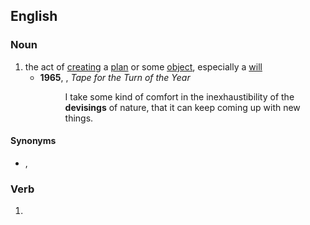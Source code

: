 ==English==

===Noun===
{{en-noun|~}}

# the act of [[creating]] a [[plan]] or some [[object]], especially a [[will]]
#* '''1965''', {{w|A. R. Ammons}}, ''Tape for the Turn of the Year''
#*: I take some kind of comfort in the inexhaustibility of the '''devisings''' of nature, that it can keep coming up with new things.

====Synonyms====
* {{l|en|fashioning}}, {{l|en|making}}

===Verb===
{{head|en|verb form}}

# {{present participle of|en|devise|nocat=1}}